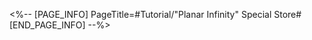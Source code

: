 <%-- [PAGE_INFO]
PageTitle=#Tutorial/"Planar Infinity" Special Store#
[END_PAGE_INFO] --%>
{{Tutorial
|sort      = 921001
|title     = "Planar Infinity" Special Store
|subtitle  = 
|type      = 
|about     = 
|image1    = Tutorial Planar Infinity Special Store 1.png{{subst:void|<!--$UPLOAD:<<SpriteOutput/TutorialPic/TutorialPage_921001.png>-<Tutorial Planar Infinity Special Store 1.png>>}}
|text1     = You can {{Color|h|nobold=1|consume}} all your Cosmic Fragments within Domain &mdash; Respite to buy a great number of Blessings.
|image2    = Tutorial Planar Infinity Special Store 2.png{{subst:void|<!--$UPLOAD:<<SpriteOutput/TutorialPic/TutorialPage_921002.png>-<Tutorial Planar Infinity Special Store 2.png>>}}
|text2     = Consumed Cosmic Fragments can still provide the {{Color|h|nobold=1|Robe of The Beauty (Infinite)}} with {{Color|h|nobold=1|DMG Boosts}}.
}}